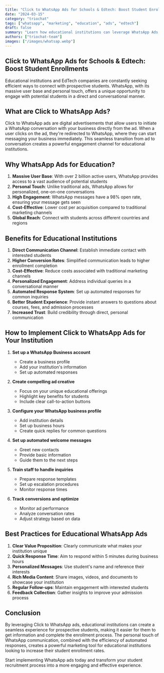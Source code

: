 ```yaml
---
title: "Click to WhatsApp Ads for Schools & Edtech: Boost Student Enrollments"
date: "2024-03-15"
category: "triochat"
tags: ["whatsapp", "marketing", "education", "ads", "edtech"]
draft: false
summary: "Learn how educational institutions can leverage WhatsApp Ads to increase student registrations efficiently and create meaningful connections with prospective students."
authors: ["triochat-team"]
images: ["/images/whatsap.webp"]
---
```


## Click to WhatsApp Ads for Schools & Edtech: Boost Student Enrollments

Educational institutions and EdTech companies are constantly seeking efficient ways to connect with prospective students. WhatsApp, with its massive user base and personal touch, offers a unique opportunity to engage with potential students in a direct and conversational manner.

## What are Click to WhatsApp Ads?

Click to WhatsApp ads are digital advertisements that allow users to initiate a WhatsApp conversation with your business directly from the ad. When a user clicks on the ad, they're redirected to WhatsApp, where they can start messaging your business immediately. This seamless transition from ad to conversation creates a powerful engagement channel for educational institutions.

## Why WhatsApp Ads for Education?

1. **Massive User Base**: With over 2 billion active users, WhatsApp provides access to a vast audience of potential students
2. **Personal Touch**: Unlike traditional ads, WhatsApp allows for personalized, one-on-one conversations
3. **High Engagement**: WhatsApp messages have a 98% open rate, ensuring your message gets seen
4. **Cost-Effective**: Lower cost per acquisition compared to traditional marketing channels
5. **Global Reach**: Connect with students across different countries and regions

## Benefits for Educational Institutions

1. **Direct Communication Channel**: Establish immediate contact with interested students
2. **Higher Conversion Rates**: Simplified communication leads to higher enrollment completion
3. **Cost-Effective**: Reduce costs associated with traditional marketing channels
4. **Personalized Engagement**: Address individual queries in a conversational manner
5. **Automated Response System**: Set up automated responses for common inquiries
6. **Better Student Experience**: Provide instant answers to questions about courses, fees, and admission processes
7. **Increased Trust**: Build credibility through direct, personal communication

## How to Implement Click to WhatsApp Ads for Your Institution

1. **Set up a WhatsApp Business account**

   - Create a business profile
   - Add your institution's information
   - Set up automated responses

2. **Create compelling ad creative**

   - Focus on your unique educational offerings
   - Highlight key benefits for students
   - Include clear call-to-action buttons

3. **Configure your WhatsApp business profile**

   - Add institution details
   - Set up business hours
   - Create quick replies for common questions

4. **Set up automated welcome messages**

   - Greet new contacts
   - Provide basic information
   - Guide them to the next steps

5. **Train staff to handle inquiries**

   - Prepare response templates
   - Set up escalation procedures
   - Monitor response times

6. **Track conversions and optimize**
   - Monitor ad performance
   - Analyze conversation rates
   - Adjust strategy based on data

## Best Practices for Educational WhatsApp Ads

1. **Clear Value Proposition**: Clearly communicate what makes your institution unique
2. **Quick Response Time**: Aim to respond within 5 minutes during business hours
3. **Personalized Messages**: Use student's name and reference their interests
4. **Rich Media Content**: Share images, videos, and documents to showcase your institution
5. **Regular Follow-ups**: Maintain engagement with interested students
6. **Feedback Collection**: Gather insights to improve your admission process

## Conclusion

By leveraging Click to WhatsApp ads, educational institutions can create a seamless experience for prospective students, making it easier for them to get information and complete the enrollment process. The personal touch of WhatsApp communication, combined with the efficiency of automated responses, creates a powerful marketing tool for educational institutions looking to increase their student enrollment rates.

Start implementing WhatsApp ads today and transform your student recruitment process into a more engaging and effective experience.
